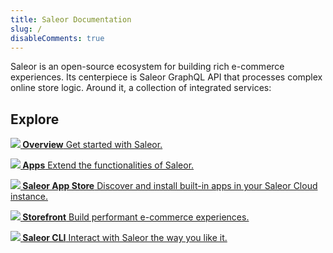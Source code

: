 ```yaml
---
title: Saleor Documentation
slug: /
disableComments: true
---
```



Saleor is an open-source ecosystem for building rich e-commerce experiences. Its centerpiece is Saleor GraphQL API that processes complex online store logic. Around it, a collection of integrated services:

<!-- ## Develop -->

## Explore

<CardGrid>

[**![](./assets/icons/getting-started.svg) Overview** Get started with Saleor.](overview/introduction.mdx)

[**![](./assets/icons/integrations.svg) Apps** Extend the functionalities of Saleor.](developer/extending/apps/overview.mdx)

[**![](./assets/icons/catalogue.svg) Saleor App Store** Discover and install built-in apps in your Saleor Cloud instance.](developer/app-store/overview.mdx)

[**![](./assets/icons/storefront.svg) Storefront** Build performant e-commerce experiences.](https://github.com/saleor/storefront)

[**![](./assets/icons/before-start.svg) Saleor CLI** Interact with Saleor the way you like it.](cli/overview.mdx)

</CardGrid>
